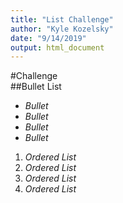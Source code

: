 ```yaml
---
title: "List Challenge"
author: "Kyle Kozelsky"
date: "9/14/2019"
output: html_document
---
```


#Challenge  
##Bullet List  

- _Bullet_  
- _Bullet_  
- _Bullet_  
- _Bullet_  

1. _Ordered List_
1. _Ordered List_
1. _Ordered List_
1. _Ordered List_